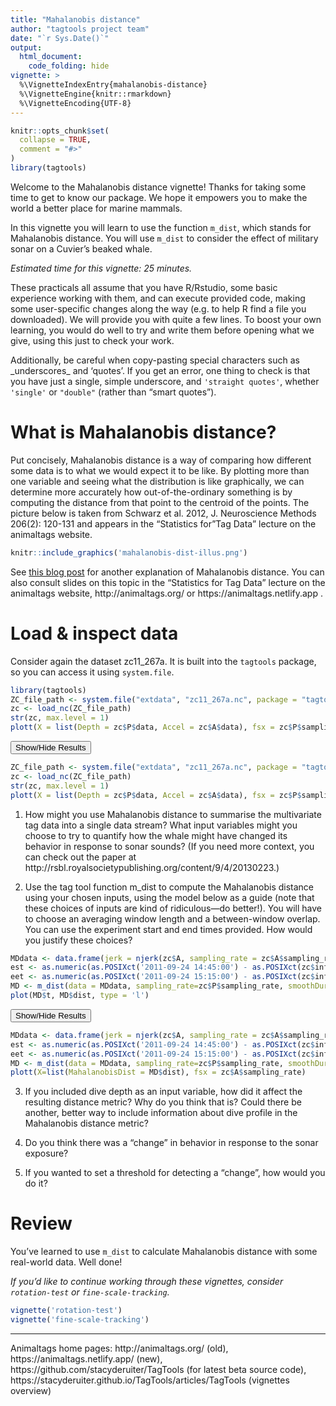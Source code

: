 ```yaml
---
title: "Mahalanobis distance"
author: "tagtools project team"
date: "`r Sys.Date()`"
output: 
  html_document:
    code_folding: hide
vignette: >
  %\VignetteIndexEntry{mahalanobis-distance}
  %\VignetteEngine{knitr::rmarkdown}
  %\VignetteEncoding{UTF-8}
---
```


```r
knitr::opts_chunk$set(
  collapse = TRUE,
  comment = "#>"
)
library(tagtools)
```

Welcome to the Mahalanobis distance vignette! Thanks for taking some time to get to know our package. We hope it empowers you to make the world a better place for marine mammals. 

In this vignette you will learn to use the function `m_dist`, which stands for Mahalanobis distance. You will use `m_dist` to consider the effect of military sonar on a Cuvier's beaked whale. 

*Estimated time for this vignette: 25 minutes.*

These practicals all assume that you have R/Rstudio, some basic experience working with them, and can execute provided code, making some user-specific changes along the way (e.g. to help R find a file you downloaded). We will provide you with quite a few lines. To boost your own learning, you would do well to try and write them before opening what we give, using this just to check your work.

Additionally, be careful when copy-pasting special characters such as \_underscores\_ and 'quotes'. If you get an error, one thing to check is that you have just a single, simple underscore, and `'straight quotes'`, whether `'single'` or `"double"` (rather than “smart quotes”). 

# What is Mahalanobis distance?

Put concisely, Mahalanobis distance is a way of comparing how different some data is to what we would expect it to be like. By plotting more than one variable and seeing what the distribution is like graphically, we can determine more accurately how out-of-the-ordinary something is by computing the distance from that point to the centroid of the points. The picture below is taken from Schwarz et al. 2012, J. Neuroscience Methods 206(2): 120-131 and appears in the "Statistics for "Tag Data" lecture on the animaltags website. 

```r
knitr::include_graphics('mahalanobis-dist-illus.png')
```

See [this blog post](https://blogs.sas.com/content/iml/2012/02/15/what-is-mahalanobis-distance.html) for another explanation of Mahalanobis distance. You can also consult slides on this topic in the "Statistics for Tag Data" lecture on the animaltags website, http://animaltags.org/ or https://animaltags.netlify.app .

# Load & inspect data

Consider again the dataset zc11_267a. It is built into the `tagtools` package, so you can access it using `system.file`.

```r
library(tagtools)
ZC_file_path <- system.file("extdata", "zc11_267a.nc", package = "tagtools", mustWork = TRUE)
zc <- load_nc(ZC_file_path)
str(zc, max.level = 1)
plott(X = list(Depth = zc$P$data, Accel = zc$A$data), fsx = zc$P$sampling_rate, interactive = TRUE)
```

<button class="btn btn-primary" data-toggle="collapse" data-target="#load_inspect_zc"> Show/Hide Results </button>  
<div id="load_inspect_zc" class="collapse">

```r
ZC_file_path <- system.file("extdata", "zc11_267a.nc", package = "tagtools", mustWork = TRUE)
zc <- load_nc(ZC_file_path)
str(zc, max.level = 1)
plott(X = list(Depth = zc$P$data, Accel = zc$A$data), fsx = zc$P$sampling_rate, interactive = FALSE)
```

</div>

1. How might you use Mahalanobis distance to summarise the multivariate tag data into a single data stream? What input variables might you choose to try to quantify how the whale might have changed its behavior in response to sonar sounds? (If you need more context, you can check out the paper at http://rsbl.royalsocietypublishing.org/content/9/4/20130223.)

2. Use the tag tool function m_dist to compute the Mahalanobis distance using your chosen inputs, using the model below as a guide (note that these choices of inputs are kind of ridiculous---do better!). You will have to choose an averaging window length and a between-window overlap. You can use the experiment start and end times provided. How would you justify these choices?

```r
MDdata <- data.frame(jerk = njerk(zc$A, sampling_rate = zc$A$sampling_rate)$data, Mx = zc$P$data)
est <- as.numeric(as.POSIXct('2011-09-24 14:45:00') - as.POSIXct(zc$info$dephist_device_datetime_start))*3600
eet <- as.numeric(as.POSIXct('2011-09-24 15:15:00') - as.POSIXct(zc$info$dephist_device_datetime_start))*3600
MD <- m_dist(data = MDdata, sampling_rate=zc$P$sampling_rate, smoothDur = 10, overlap = 9.5, expStart = est, expEnd = eet)
plot(MD$t, MD$dist, type = 'l')
```

<button class="btn btn-primary" data-toggle="collapse" data-target="#MD_and_plot"> Show/Hide Results </button>  
<div id="MD_and_plot" class="collapse">

```r
MDdata <- data.frame(jerk = njerk(zc$A, sampling_rate = zc$A$sampling_rate)$data, Mx = zc$P$data)
est <- as.numeric(as.POSIXct('2011-09-24 14:45:00') - as.POSIXct(zc$info$dephist_device_datetime_start))*3600
eet <- as.numeric(as.POSIXct('2011-09-24 15:15:00') - as.POSIXct(zc$info$dephist_device_datetime_start))*3600
MD <- m_dist(data = MDdata, sampling_rate=zc$P$sampling_rate, smoothDur = 10, overlap = 9.5, expStart = est, expEnd = eet)
plott(X=list(MahalanobisDist = MD$dist), fsx = zc$A$sampling_rate)
```

</div>

3. If you included dive depth as an input variable, how did it affect the resulting distance metric? Why do you think that is? Could there be another, better way to include information about dive profile in the Mahalanobis distance metric?

4. Do you think there was a "change" in behavior in response to the sonar exposure?

5. If you wanted to set a threshold for detecting a "change", how would you do it?

# Review

You've learned to use `m_dist` to calculate Mahalanobis distance with some real-world data. Well done!

*If you'd like to continue working through these vignettes, consider `rotation-test` or `fine-scale-tracking`.* 

```r
vignette('rotation-test')
vignette('fine-scale-tracking')
```

*** 

Animaltags home pages: http://animaltags.org/ (old), https://animaltags.netlify.app/ (new), https://github.com/stacyderuiter/TagTools (for latest beta source code), https://stacyderuiter.github.io/TagTools/articles/TagTools (vignettes overview)
